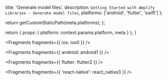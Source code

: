 
  title: 'Generate model files',
  description: `Getting Started with Amplify Libraries - Generate model files`,
  platforms: ['android', 'flutter', 'swift']
};

  return getCustomStaticPath(meta.platforms);
};

  return {
    props: {
      platform: context.params.platform,
      meta
    }
  };
}


<Fragments fragments={{ ios: ios0 }} />


<Fragments fragments={{ android: android1 }} />


<Fragments fragments={{ flutter: flutter2 }} />


<Fragments fragments={{ 'react-native': react_native3 }} />

